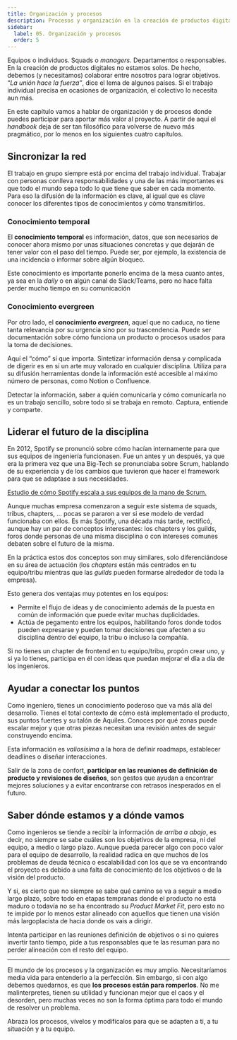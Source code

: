 ```yaml
---
title: Organización y procesos
description: Procesos y organización en la creación de productos digitales
sidebar:
  label: 05. Organización y procesos
  order: 5
---
```


Equipos o individuos. Squads o _managers_. Departamentos o responsables. En la creación de productos digitales no estamos solos. De hecho, debemos (y necesitamos) colaborar entre nosotros para lograr objetivos. “_La unión hace la fuerza”_, dice el lema de algunos países. Si el trabajo individual precisa en ocasiones de organización, el colectivo lo necesita aun más.

En este capítulo vamos a hablar de organización y de procesos donde puedes participar para aportar más valor al proyecto. A partir de aquí el _handbook_ deja de ser tan filosófico para volverse de nuevo más pragmático, por lo menos en los siguientes cuatro capítulos.

## Sincronizar la red

El trabajo en grupo siempre está por encima del trabajo individual. Trabajar con personas conlleva responsabilidades y una de las más importantes es que todo el mundo sepa todo lo que tiene que saber en cada momento. Para eso la difusión de la información es clave, al igual que es clave conocer los diferentes tipos de conocimientos y cómo transmitirlos.

### Conocimiento temporal

El **conocimiento temporal** es información, datos, que son necesarios de conocer ahora mismo por unas situaciones concretas y que dejarán de tener valor con el paso del tiempo. Puede ser, por ejemplo, la existencia de una incidencia o informar sobre algún bloqueo.

Este conocimiento es importante ponerlo encima de la mesa cuanto antes, ya sea en la _daily_ o en algún canal de Slack/Teams, pero no hace falta perder mucho tiempo en su comunicación

### Conocimiento evergreen

Por otro lado, el **conocimiento _evergreen_**, aquel que no caduca, no tiene tanta relevancia por su urgencia sino por su trascendencia. Puede ser documentación sobre cómo funciona un producto o procesos usados para la toma de decisiones.

Aquí el “cómo” sí que importa. Sintetizar información densa y complicada de digerir es en sí un arte muy valorado en cualquier disciplina. Utiliza para su difusión herramientas donde la información esté accesible al máximo número de personas, como Notion o Confluence.

Detectar la información, saber a quién comunicarla y cómo comunicarla no es un trabajo sencillo, sobre todo si se trabaja en remoto. Captura, entiende y comparte.

## Liderar el futuro de la disciplina

En 2012, Spotify se pronunció sobre cómo hacían internamente para que sus equipos de ingeniería funcionasen. Fue un antes y un después, ya que era la primera vez que una Big-Tech se pronunciaba sobre Scrum, hablando de su experiencia y de los cambios que tuvieron que hacer el framework para que se adaptase a sus necesidades.

[Estudio de cómo Spotify escala a sus equipos de la mano de Scrum.](https://blog.crisp.se/wp-content/uploads/2012/11/SpotifyScaling.pdf)

Aunque muchas empresa comenzaron a seguir este sistema de squads, tribus, chapters, … pocas se pararon a ver si ese modelo de verdad funcionaba con ellos. Es más Spotify, una década más tarde, rectificó, aunque hay un par de conceptos interesantes: los chapters y los guilds, foros donde personas de una misma disciplina o con intereses comunes debaten sobre el futuro de la misma.

En la práctica estos dos conceptos son muy similares, solo diferenciándose en su área de actuación (los _chapters_ están más centrados en tu equipo/tribu mientras que las _guilds_ pueden formarse alrededor de toda la empresa).

Esto genera dos ventajas muy potentes en los equipos:

- Permite el flujo de ideas y de conocimiento además de la puesta en común de información que puede evitar muchas duplicidades.
- Actúa de pegamento entre los equipos, habilitando foros donde todos pueden expresarse y pueden tomar decisiones que afecten a su disciplina dentro del equipo, la tribu o incluso la compañía.

Si no tienes un chapter de frontend en tu equipo/tribu, propón crear uno, y si ya lo tienes, participa en él con ideas que puedan mejorar el día a día de los ingenieros.

## Ayudar a conectar los puntos

Como ingeniero, tienes un conocimiento poderoso que va más allá del desarrollo. Tienes el total contexto de cómo está implementado el producto, sus puntos fuertes y su talón de Aquiles. Conoces por qué zonas puede escalar mejor y que otras piezas necesitan una revisión antes de seguir construyendo encima.

Esta información es _valiosísima_ a la hora de definir roadmaps, establecer deadlines o diseñar interacciones.

Salir de la zona de confort, **participar en las reuniones de definición de producto y revisiones de diseños**, son gestos que ayudan a encontrar mejores soluciones y a evitar encontrarse con retrasos inesperados en el futuro.

## Saber dónde estamos y a dónde vamos

Como ingenieros se tiende a recibir la información _de arriba a abajo_, es decir, no siempre se sabe cuáles son los objetivos de la empresa, ni del equipo, a medio o largo plazo. Aunque pueda parecer algo con poco valor para el equipo de desarrollo, la realidad radica en que muchos de los problemas de deuda técnica o escalabilidad con los que se va encontrando el proyecto es debido a una falta de conocimiento de los objetivos o de la visión del producto.

Y si, es cierto que no siempre se sabe qué camino se va a seguir a medio largo plazo, sobre todo en etapas tempranas donde el producto no está maduro o todavía no se ha encontrado su _Product Market Fit_, pero esto no te impide por lo menos estar alineado con aquellos que tienen una visión más largoplacista de hacia donde os vais a dirigir.

Intenta participar en las reuniones definición de objetivos o si no quieres invertir tanto tiempo, pide a tus responsables que te las resuman para no perder alineación con el resto del equipo.

---

El mundo de los procesos y la organización es muy amplio. Necesitaríamos media vida para entenderlo a la perfección. Sin embargo, si con algo debemos quedarnos, es que **los procesos están para romperlos**. No me malinterpretes, tienen su utilidad y funcionan mejor que el caos y el desorden, pero muchas veces no son la forma óptima para todo el mundo de resolver un problema.

Abraza los procesos, vívelos y modifícalos para que se adapten a ti, a tu situación y a tu equipo.